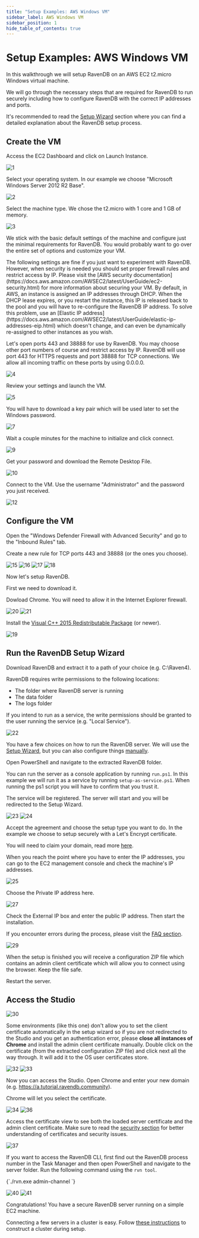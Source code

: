 ```yaml
---
title: "Setup Examples: AWS Windows VM"
sidebar_label: AWS Windows VM
sidebar_position: 1
hide_table_of_contents: true
---
```



# Setup Examples: AWS Windows VM

In this walkthrough we will setup RavenDB on an AWS EC2 t2.micro Windows virtual machine.

We will go through the necessary steps that are required for RavenDB to run securely including how to configure RavenDB 
with the correct IP addresses and ports.

It's recommended to read the [Setup Wizard](../../../start/installation/setup-wizard) section where you can find a detailed 
explanation about the RavenDB setup process.

## Create the VM

Access the EC2 Dashboard and click on Launch Instance.

![1](./assets/1.png)

Select your operating system. In our example we choose "Microsoft Windows Server 2012 R2 Base".

![2](./assets/2.png)

Select the machine type. We chose the t2.micro with 1 core and 1 GB of memory.

![3](./assets/3.png)

We stick with the basic default settings of the machine and configure just the minimal requirements for RavenDB. 
You would probably want to go over the entire set of options and customize your VM. 

<Admonition type="warning" title="Security Concerns" id="security-concerns" href="#security-concerns">
The following settings are fine if you just want to experiment with RavenDB. However, when security is needed you should set 
proper firewall rules and restrict access by IP. Please visit the [AWS security documentation](https://docs.aws.amazon.com/AWSEC2/latest/UserGuide/ec2-security.html)
for more information about securing your VM.
</Admonition>

<Admonition type="note" title="Elastic IP address" id="elastic-ip-address" href="#elastic-ip-address">
By default, in AWS, an instance is assigned an IP addresses through DHCP. When the DHCP lease expires, or you restart the instance, this IP is released back to the pool and you will have to re-configure the RavenDB IP address.
To solve this problem, use an [Elastic IP address](https://docs.aws.amazon.com/AWSEC2/latest/UserGuide/elastic-ip-addresses-eip.html) which doesn't change, and can even be dynamically re-assigned to other instances as you wish.
</Admonition>

Let's open ports 443 and 38888 for use by RavenDB. You may choose other port numbers of course and restrict access by IP.
RavenDB will use port 443 for HTTPS requests and port 38888 for TCP connections. We allow all incoming traffic on these ports by using 0.0.0.0.

![4](./assets/4.png)

Review your settings and launch the VM.

![5](./assets/5.png)

You will have to download a key pair which will be used later to set the Windows password.

![7](./assets/7.png)

Wait a couple minutes for the machine to initialize and click connect. 

![9](./assets/9.png)

Get your password and download the Remote Desktop File.

![10](./assets/10.png)

Connect to the VM. Use the username "Administrator" and the password you just received.

![12](./assets/12.png)

## Configure the VM

Open the "Windows Defender Firewall with Advanced Security" and go to the "Inbound Rules" tab. 

Create a new rule for TCP ports 443 and 38888 (or the ones you choose).

![15](./assets/15.png)
![16](./assets/16.png)
![17](./assets/17.png)
![18](./assets/18.png)

Now let's setup RavenDB. 

First we need to download it. 

Dowload Chrome. You will need to allow it in the Internet Explorer firewall.

![20](./assets/20.png)
![21](./assets/21.png)

Install the [Visual C++ 2015 Redistributable Package](https://support.microsoft.com/en-us/help/2977003/the-latest-supported-visual-c-downloads) (or newer).

![19](./assets/19.png)

## Run the RavenDB Setup Wizard

Download RavenDB and extract it to a path of your choice (e.g. C:\Raven4\).

<Admonition type="note" title="Write Permissions" id="write-permissions" href="#write-permissions">

RavenDB requires write permissions to the following locations:

- The folder where RavenDB server is running
- The data folder
- The logs folder

If you intend to run as a service, the write permissions should be granted to the user running the service (e.g. "Local Service").
</Admonition>

![22](./assets/22.png)

You have a few choices on how to run the RavenDB server. 
We will use the [Setup Wizard](../../../start/installation/setup-wizard), but you can also configure things [manually](../../../start/installation/manual).

Open PowerShell and navigate to the extracted RavenDB folder. 

You can run the server as a console application by running `run.ps1`. In this example we will run it as a service by running `setup-as-service.ps1`.
When running the ps1 script you will have to confirm that you trust it.

The service will be registered. The server will start and you will be redirected to the Setup Wizard.

![23](./assets/39.png)
![24](./assets/24.png)

Accept the agreement and choose the setup type you want to do. In the example we choose to setup securely with a Let's Encrypt certificate.

You will need to claim your domain, read more [here](../../../start/installation/setup-wizard#secure-setup-with-a-let).

When you reach the point where you have to enter the IP addresses, you can go to the EC2 management console and check the machine's IP addresses.

![25](./assets/25.png)

Choose the Private IP address here.

![27](./assets/27.png)

Check the External IP box and enter the public IP address. Then start the installation.

If you encounter errors during the process, please visit the [FAQ section](../../../server/security/common-errors-and-faq).

![29](./assets/29.png)

When the setup is finished you will receive a configuration ZIP file which contains an admin client certificate which will allow you to connect using the browser. Keep the file safe.

Restart the server. 

## Access the Studio

![30](./assets/30.png)

Some environments (like this one) don't allow you to set the client certificate automatically in the setup wizard so if you are not redirected to the Studio and you get an authentication error, please **close all instances of Chrome** and install the admin client certificate manually. Double click on the certificate (from the extracted configuration ZIP file) and click next all the way through. It will add it to the OS user certificates store.

![32](./assets/32.png)
![33](./assets/33.png)

Now you can access the Studio. Open Chrome and enter your new domain (e.g. https://a.tutorial.ravendb.community).

Chrome will let you select the certificate. 

![34](./assets/34.png)
![36](./assets/36.png)

Access the certificate view to see both the loaded server certificate and the admin client certificate. Make sure to read the [security section](../../../server/security/overview) for better understanding of certificates and security issues.

![37](./assets/37.png)

If you want to access the RavenDB CLI, first find out the RavenDB process number in the Task Manager and then open PowerShell and navigate to the server folder. Run the following command using the `rvn tool`.

<TabItem value="something" label="powershell">
<CodeBlock language="powershell">
{`./rvn.exe admin-channel <pid>
`}
</CodeBlock>
</TabItem>

![40](./assets/40.png)
![41](./assets/41.png)
 
Congratulations! You have a secure RavenDB server running on a simple EC2 machine. 

Connecting a few servers in a cluster is easy. Follow [these instructions](../../../start/installation/setup-wizard) to construct a cluster during setup.


